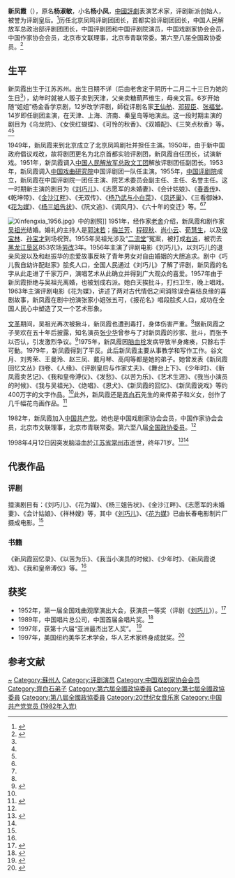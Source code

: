 {{藝人
| 姓名 = 新凤霞
| image = Xin Fengxia in Hua Wei Mei.jpg
| caption = 新凤霞在电影《[[花为媒|花为媒]]》中的剧照
| 類型 = 女演员
| 圖片尺寸 = 200px
| 原名 = 杨淑敏
| 国籍 = {{PRC}}
| 籍貫 = [[江苏|江苏]]
| 出生日期 = {{birth_date|1927|01|26}}
| 逝世日期 = {{death date and age|1998|4|12|1927|1|26}}
| 配偶 = [[吴祖光|吴祖光]]
| 出生地點 ={{ROC1|江苏省}}[[苏州市|苏州市]]
| 逝世地點 ={{PRC}}[[江苏省|江苏省]][[常州市|常州市]]
| 身高 = 
| 職業 = 评剧演員
| 父母 = 
| 活躍年代 = 20世纪40年代至60年代
}}

'''新凤霞'''（{{bd|1927年|1月26日|1998年|4月12日|新凤霞}}），原名'''杨淑敏'''，小名'''杨小凤'''，[[中华人民共和国|中國]][[評劇|評劇]]表演艺术家，评剧新派创始人，被誉为评剧皇后。<ref name="xg">{{cite news | language =  | author =  | coauthors =  | url = http://news.163.com/10/0930/00/6HPR050500014AED.html | title = 霞光之恋 | work =  | publisher = 网易新闻 | pages =  | date =  | accessdate =  }}{{Dead link|date=2020年1月 |bot=InternetArchiveBot |fix-attempted=yes }}</ref>历任北京凤鸣评剧团团长，首都实验评剧团团长，中国人民解放军总政治部评剧团团长，中国评剧团和中国评剧院演员，中国戏剧家协会会员，中国作家协会会员，北京市文联理事，北京市青联常委。第六至八届全国政协委员。<ref name="kj">{{cite news| language = | author = | coauthors = | url = http://www.cnetnews.com.cn/2008/0417/820293.shtml| title = 新凤霞个人简介| work = | publisher = 科技资讯网| pages = | date = | accessdate = | archive-url = https://web.archive.org/web/20160304115843/http://www.cnetnews.com.cn/2008/0417/820293.shtml| archive-date = 2016-03-04| dead-url = yes}}</ref>

== 生平 ==
新凤霞出生于江苏苏州。出生日期不详（后由老舍定于阴历十二月二十三日为她的生日<ref name="ss"/>），幼年时就被人贩子卖到天津，父亲卖糖葫芦维生，母亲文盲。6岁开始随“姐姐”杨金香学京剧，12岁改学评剧，師從评剧名家[[王仙舫|王仙舫]]、[[邓砚臣|邓砚臣]]、[[张福堂|张福堂]]。14岁即任剧团主演，在天津、上海、济南、秦皇岛等地演出。这一段时期主演的剧目为《乌龙院》、《女侠红蝴蝶》、《可怜的秋香》、《双婚配》、《三笑点秋香》等。<ref name="jj"/><ref name="ss"/>

1949年，新凤霞来到北京成立了北京凤鸣剧社并担任主演。1950年，由于新中国政府倡议戏改，故将剧团更名为北京首都实验评剧团，新凤霞自任团长，试演新戏。1951年，新凤霞调入[[中国人民解放军|中国人民解放军]][[总政文工团|总政文工团]]解放评剧团任副团长。1953年，新凤霞调入[[中国戏曲研究院|中国戏曲研究院]]中国评剧团一队任主演。1955年，[[中国评剧院|中国评剧院]]成立，新凤霞在中国评剧院一团任主演、院艺术委员会副主任、主任、名誉主任。这一时期新主演的剧目为《[[刘巧儿|刘巧儿]]》、《志愿军的未婚妻》、《会计姑娘》、《[[春香传|春香传]]》、《乾坤带》、《[[金沙江畔|金沙江畔]]》、《无双传》、《[[杨乃武与小白菜|杨乃武与小白菜]]》、《[[凤还巢|凤还巢]]》、《三看御妹》、《[[花为媒|花为媒]]》、《[[杨三姐告状|杨三姐告状]]》、《阮文追》、《调风月》、《六十年的变迁》等。<ref name="jj"/><ref name="ss"/>

[[File:Xinfengxia_1956.jpg|thumb]]》中的剧照]]
1951年，经作家[[老舍|老舍]]介绍，新凤霞和剧作家[[吴祖光|吴祖光]]结婚。婚礼的主持人是[[郭沫若|郭沫若]]；[[梅兰芳|梅兰芳]]、[[程砚秋|程砚秋]]、[[尚小云|尚小云]]、[[荀慧生|荀慧生]]，以及[[侯宝林|侯宝林]]、[[孙宝才|孙宝才]]到场祝贺。1955年吴祖光涉及“[[二流堂|二流堂]]”冤案，被打成[[右派|右派]]，被罚去[[黑龙江省农垦总局|黑龙江垦区]]853农场[[劳改|劳改]]3年。1956年主演了评剧电影《刘巧儿》，以刘巧儿的退亲风波以及和赵振华的恋爱故事反映了青年男女对自由婚姻的大胆追求。剧中《巧儿我自幼许配赵家》脍炙人口，全国人民通过《刘巧儿》了解了评剧，新凤霞的名字从此走进了千家万户，演唱艺术从此确立并得到广大观众的喜爱。1957年由于新凤霞拒绝与吴祖光离婚，也被划成右派。她白天挨批斗，打扫卫生，晚上唱戏。1963年主演评剧电影《花为媒》，讲述了两对古代情侣之间消除误会喜结良缘的喜剧故事，新凤霞在剧中扮演张家小姐张五可，《报花名》唱段脍炙人口，成功在全国人民心中塑造了又一个艺术形象。

[[文革|文革]]期间，吴祖光再次被揪斗，新凤霞也遭到毒打，身体伤害严重。<ref name="xg"/>据新凤霞之子吴欢在五十年后披露，知名演员[[张少华_(演员)|张少华]]曾参与了对新凤霞的抄家、批斗，而张予以否认，引发激烈争议。<ref>{{cite web|url=https://m.sohu.com/a/139794365_162238/?pvid=000115_3w_a|title=“丑娘”张少华带队抄家新凤霞家？|website=搜狐|date=2017-05-11|access-date=2019-05-07|archive-date=2019-08-10|archive-url=https://web.archive.org/web/20190810141314/https://m.sohu.com/a/139794365_162238/?pvid=000115_3w_a|dead-url=no}}</ref>1975年，新凤霞因[[脑血栓|脑血栓]]发病导致半身瘫痪，只餘右手可動。1979年，新凤霞得到了平反。此后新凤霞主要从事教学和写作工作。谷文月、刘秀荣、王曼玲、赵三凤、戴月琴、高闯等都是她的弟子。她曾发表《新凤霞回忆文丛》四卷、《人缘》、《评剧皇后与作家丈夫》、《舞台上下》、《少年时》、《新凤霞卖艺记》、《我和皇帝溥仪》、《发愁》、《以苦为乐》、《艺术生涯》、《我当小演员的时候》、《我与吴祖光》、《绝唱》、《恩犬》、《新凤霞的回忆》、《新凤霞说戏》等约400万字的文字作品。<ref name="ss"/>此外，新凤霞还是[[齐白石|齐白石]]先生的亲传弟子和义女，创作了几千幅花鸟画作品。<ref>{{cite news| language =| author =| coauthors =| url =http://gzdaily.dayoo.com/html/2009-07/29/content_648490.htm| title =新凤霞究竟有多美？| work =| publisher =广州日报| pages =| date =| accessdate =| deadurl =yes| archiveurl =https://web.archive.org/web/20090803222825/http://gzdaily.dayoo.com/html/2009-07/29/content_648490.htm| archivedate =2009-08-03}}</ref>

1982年，新凤霞加入[[中国共产党|中国共产党]]。她也是中国戏剧家协会会员，中国作家协会会员，北京市文联理事，北京市青联常委。第六至八届[[全国政协委员|全国政协委员]]。<ref name="kj"/>

1998年4月12日因突发脑溢血於[[江苏省|江苏省]][[常州市|常州市]]逝世，终年71岁。<ref>{{cite news|author=张宝瑞|title=著名评剧表演艺术家新凤霞逝世|publisher=[[人民日报|人民日报]]|date=1998-04-14|pages=4}}</ref><ref name="ss"/>

== 代表作品 ==
=== 评剧 ===
擅演剧目有：《刘巧儿》、《花为媒》、《杨三姐告状》、《金沙江畔》、《志愿军的未婚妻》、《会计姑娘》、《祥林嫂》等，其中《[[刘巧儿|刘巧儿]]》、《[[花为媒|花为媒]]》已由长春电影制片厂摄成电影。<ref name="jj"/>

=== 书籍 ===
《新凤霞回忆录》、《以苦为乐》、《我当小演员的时候》、《少年时》、《新凤霞说戏》、《我和皇帝溥仪》等。<ref name="jj"/>

== 获奖 ==
*1952年，第一届全国戏曲观摩演出大会，获演员一等奖（评剧《[[刘巧儿|刘巧儿]]》）。<ref name="jj">{{cite news | language =  | author =  | coauthors =  | url = http://yule.sohu.com/20060914/n245339494.shtml | title = 评剧艺术大师新凤霞简介 | work =  | publisher = 搜狐公司 | pages =  | date =  | accessdate =  | archive-date = 2019-08-11 | archive-url = https://web.archive.org/web/20190811063628/http://yule.sohu.com/20060914/n245339494.shtml | dead-url = no }}</ref>
*1989年，中国唱片总公司，中国首届金唱片奖。<ref>{{cite news | language =  | author =  | coauthors =  | url = http://ent.sina.com.cn/y/2007-07-19/18131644454.shtml | title = 第一届中国金唱片奖完全获奖名单 | work =  | publisher = 新浪 | pages =  | date =  | accessdate =  | archive-date = 2019-08-11 | archive-url = https://web.archive.org/web/20190811151404/http://ent.sina.com.cn/y/2007-07-19/18131644454.shtml | dead-url = no }}</ref>
*1997年，获第十六届“亚洲最杰出艺人奖”。 <ref name="xh">{{cite news | language =  | author =  | coauthors =  | url = http://news.xinhuanet.com/world/2010-04/13/c_1230267.htm | title =历史上的今天 ４月１２日  | work =  | publisher =新华网  | pages =  | date =  | accessdate =  }}</ref>
*1997年，美国纽约美华艺术学会，华人艺术家终身成就奖。<ref name="ss">{{cite news | language = | author = | coauthors = | url =http://news.163.com/07/0412/09/3BS9MKQC00011KUQ.html | title =艺术家新凤霞逝世9周年 | work = | publisher =网易 | pages = | date = | accessdate = | archive-url =https://web.archive.org/web/20171201080804/http://news.163.com/07/0412/09/3BS9MKQC00011KUQ.html | archive-date =2017-12-01 | dead-url =yes }}</ref>

== 参考文献 ==
{{reflist|25em}}

{{中国戏剧家协会第三届理事会}}

{{Authority control}}
{{DEFAULTSORT:Xin新}}
[[Category:杨姓|~]]
[[Category:蘇州人|Category:蘇州人]]
[[Category:评剧演员|Category:评剧演员]]
[[Category:中国戏剧家协会会员|Category:中国戏剧家协会会员]]
[[Category:齊白石弟子|Category:齊白石弟子]]
[[Category:第六屆全國政協委員|Category:第六屆全國政協委員]]
[[Category:第七屆全國政協委員|Category:第七屆全國政協委員]]
[[Category:第八屆全國政協委員|Category:第八屆全國政協委員]]
[[Category:20世纪女音乐家|Category:20世纪女音乐家]]
[[Category:中国共产党党员_(1982年入党)|Category:中国共产党党员 (1982年入党)]]